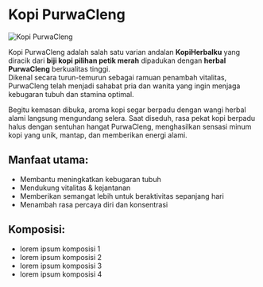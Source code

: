 # Kopi PurwaCleng

![Kopi PurwaCleng](/assets/features/kopiHerbalPurwacleng.jpeg)

Kopi PurwaCleng adalah salah satu varian andalan **KopiHerbalku** yang diracik dari **biji kopi pilihan petik merah** dipadukan dengan **herbal PurwaCleng** berkualitas tinggi.  
Dikenal secara turun-temurun sebagai ramuan penambah vitalitas, PurwaCleng telah menjadi sahabat pria dan wanita yang ingin menjaga kebugaran tubuh dan stamina optimal.

Begitu kemasan dibuka, aroma kopi segar berpadu dengan wangi herbal alami langsung mengundang selera. Saat diseduh, rasa pekat kopi berpadu halus dengan sentuhan hangat PurwaCleng, menghasilkan sensasi minum kopi yang unik, mantap, dan memberikan energi alami.

## Manfaat utama:

- Membantu meningkatkan kebugaran tubuh
- Mendukung vitalitas & kejantanan
- Memberikan semangat lebih untuk beraktivitas sepanjang hari
- Menambah rasa percaya diri dan konsentrasi

## Komposisi:

- lorem ipsum komposisi 1
- lorem ipsum komposisi 2
- lorem ipsum komposisi 3
- lorem ipsum komposisi 4
